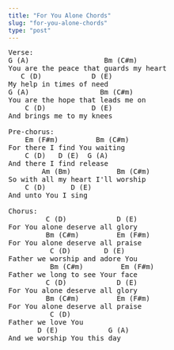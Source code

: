 ```yaml
---
title: "For You Alone Chords"
slug: "for-you-alone-chords"
type: "post"
---
```


<pre>
Verse:
G (A)                  Bm (C#m)  
You are the peace that guards my heart
   C (D)            D (E) 
My help in times of need
G (A)                 Bm (C#m) 
You are the hope that leads me on
    C (D)           D (E) 
And brings me to my knees 

Pre-chorus:
    Em (F#m)         Bm (C#m) 
For there I find You waiting
    C (D)   D (E)  G (A) 
And there I find release
        Am (Bm)           Bm (C#m) 
So with all my heart I'll worship
    C (D)      D (E) 
And unto You I sing 

Chorus:
         C (D)            D (E) 
For You alone deserve all glory
         Bm (C#m)         Em (F#m) 
For You alone deserve all praise
          C (D)        D (E) 
Father we worship and adore You
          Bm (C#m)         Em (F#m) 
Father we long to see Your face      
         C (D)            D (E) 
For You alone deserve all glory
         Bm (C#m)         Em (F#m) 
For You alone deserve all praise
          C (D) 
Father we love You
       D (E)            G (A) 
And we worship You this day
</pre>